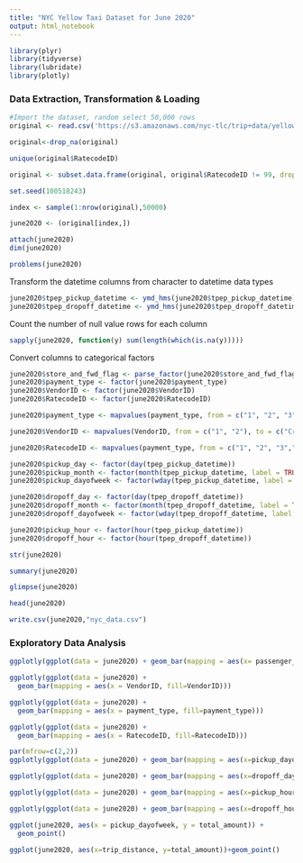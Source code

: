 ```yaml
---
title: "NYC Yellow Taxi Dataset for June 2020"
output: html_notebook
---
```

```r
library(plyr)
library(tidyverse)
library(lubridate)
library(plotly)
```

### Data Extraction, Transformation & Loading
```r
#Import the dataset, random select 50,000 rows
original <- read.csv('https://s3.amazonaws.com/nyc-tlc/trip+data/yellow_tripdata_2020-06.csv')
```

```r
original<-drop_na(original)
```

```r
unique(original$RatecodeID)
```

```r
original <- subset.data.frame(original, original$RatecodeID != 99, drop = TRUE)
```

```r
set.seed(100518243)
```

```r
index <- sample(1:nrow(original),50000)
```

```r
june2020 <- (original[index,])
```


```r
attach(june2020)
dim(june2020)
```
```r
problems(june2020)
```
Transform the datetime columns from character to datetime data types 
```r
june2020$tpep_pickup_datetime <- ymd_hms(june2020$tpep_pickup_datetime)
june2020$tpep_dropoff_datetime <- ymd_hms(june2020$tpep_dropoff_datetime)
```

Count the number of null value rows for each column
```r
sapply(june2020, function(y) sum(length(which(is.na(y)))))
```

Convert columns to categorical factors
```r
june2020$store_and_fwd_flag <- parse_factor(june2020$store_and_fwd_flag)
june2020$payment_type <- factor(june2020$payment_type)
june2020$VendorID <- factor(june2020$VendorID)
june2020$RatecodeID <- factor(june2020$RatecodeID)
```

```r
june2020$payment_type <- mapvalues(payment_type, from = c("1", "2", "3","4","5"), to = c("Credit Card", "Cash","No charge","Dispute","Unknown"))
```
```r
june2020$VendorID <- mapvalues(VendorID, from = c("1", "2"), to = c("Creative Mobile Technologies", "VeriFone Inc"))
```

```r
june2020$RatecodeID <- mapvalues(payment_type, from = c("1", "2", "3","4","5"), to = c("Standard Rate", "JFK","Newark","Nassau or Westchester","Negotiated fare"))
```

```r
june2020$pickup_day <- factor(day(tpep_pickup_datetime))
june2020$pickup_month <- factor(month(tpep_pickup_datetime, label = TRUE))
june2020$pickup_dayofweek <- factor(wday(tpep_pickup_datetime, label = TRUE))

june2020$dropoff_day <- factor(day(tpep_dropoff_datetime))
june2020$dropoff_month <- factor(month(tpep_dropoff_datetime, label = TRUE))
june2020$dropoff_dayofweek <- factor(wday(tpep_dropoff_datetime, label = TRUE))
```

```r
june2020$pickup_hour <- factor(hour(tpep_pickup_datetime))
june2020$dropoff_hour <- factor(hour(tpep_dropoff_datetime))
```


```r
str(june2020)
```



```r
summary(june2020)
```

```r
glimpse(june2020)
```

```r
head(june2020)
```

```r
write.csv(june2020,"nyc_data.csv")
```

### Exploratory Data Analysis

```r
ggplotly(ggplot(data = june2020) + geom_bar(mapping = aes(x= passenger_count, fill=passenger_count)))
```
```r
ggplotly(ggplot(data = june2020) + 
  geom_bar(mapping = aes(x = VendorID, fill=VendorID)))
```
```r
ggplotly(ggplot(data = june2020) + 
  geom_bar(mapping = aes(x = payment_type, fill=payment_type)))
```

```r
ggplotly(ggplot(data = june2020) + 
  geom_bar(mapping = aes(x = RatecodeID, fill=RatecodeID)))
```

```r
par(mfrow=c(2,2))
ggplotly(ggplot(data = june2020) + geom_bar(mapping = aes(x=pickup_dayofweek, fill=pickup_dayofweek)) + ggtitle("Pick Up Days of the week"))

ggplotly(ggplot(data = june2020) + geom_bar(mapping = aes(x=dropoff_dayofweek, fill=dropoff_dayofweek)) + ggtitle("Drop Off Days of the week"))

ggplotly(ggplot(data = june2020) + geom_bar(mapping = aes(x=pickup_hour, fill=pickup_hour)) + ggtitle("Pick Up Hours of the week"))

ggplotly(ggplot(data = june2020) + geom_bar(mapping = aes(x=dropoff_hour, fill=dropoff_hour)) + ggtitle("Drop Off Hours of the week"))
```

```r
ggplot(june2020, aes(x = pickup_dayofweek, y = total_amount)) +
  geom_point()
```

```r
ggplot(june2020, aes(x=trip_distance, y=total_amount))+geom_point()
```


